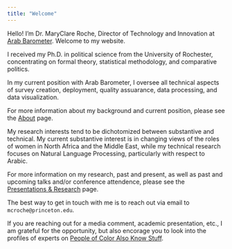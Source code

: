 ```yaml
---
title: "Welcome"
---
```


Hello! I'm Dr. MaryClare Roche, Director of Technology and Innovation at [Arab Barometer](https://www.arabbarometer.org/). Welcome to my website.

I received my Ph.D. in political science from the University of Rochester, concentrating on formal theory, statistical methodology, and comparative politics.

In my current position with Arab Barometer, I oversee all technical aspects of survey creation, deployment, quality assuarance, data processing, and data visualization.

For more information about my background and current position, please see the [About](about.qmd) page.

My research interests tend to be dichotomized between substantive and technical. My current substantive interest is in changing views of the roles of women in North Africa and the Middle East, while my technical research focuses on Natural Language Processing, particularly with respect to Arabic.

For more information on my research, past and present, as well as past and upcoming talks and/or conference attendence, please see the [Presentations & Research](research.qmd) page.

The best way to get in touch with me is to reach out via email to `mcroche@princeton.edu`.

If you are reaching out for a media comment, academic presentation, etc., I am grateful for the opportunity, but also encorage you to look into the profiles of experts on [People of Color Also Know Stuff](https://sites.google.com/view/pocexperts/find-poc-experts).